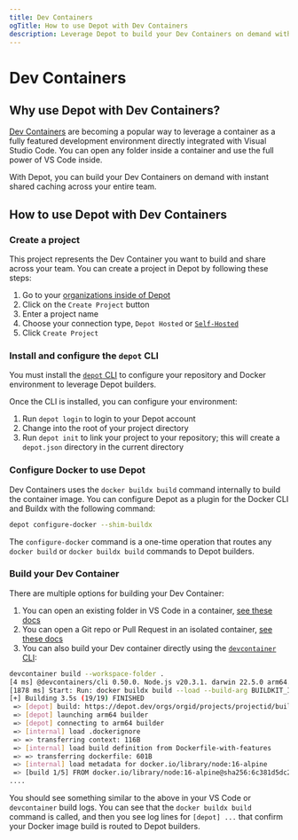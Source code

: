 ```yaml
---
title: Dev Containers
ogTitle: How to use Depot with Dev Containers
description: Leverage Depot to build your Dev Containers on demand with our `depot configure-docker` command.
---
```


# Dev Containers

## Why use Depot with Dev Containers?

[Dev Containers](https://code.visualstudio.com/docs/devcontainers/containers) are becoming a popular way to leverage a container as a fully featured development environment directly integrated with Visual Studio Code. You can open any folder inside a container and use the full power of VS Code inside.

With Depot, you can build your Dev Containers on demand with instant shared caching across your entire team.

## How to use Depot with Dev Containers

### Create a project

This project represents the Dev Container you want to build and share across your team. You can create a project in Depot by following these steps:

1. Go to your [organizations inside of Depot](/orgs)
2. Click on the `Create Project` button
3. Enter a project name
4. Choose your connection type, `Depot Hosted` or [`Self-Hosted`](/docs/self-hosted/overview)
5. Click `Create Project`

### Install and configure the `depot` CLI

You must install the [`depot` CLI](/docs/cli/installation) to configure your repository and Docker environment to leverage Depot builders.

Once the CLI is installed, you can configure your environment:

1. Run `depot login` to login to your Depot account
2. Change into the root of your project directory
3. Run `depot init` to link your project to your repository; this will create a `depot.json` directory in the current directory

### Configure Docker to use Depot

Dev Containers uses the `docker buildx build` command internally to build the container image. You can configure Depot as a plugin for the Docker CLI and Buildx with the following command:

```bash
depot configure-docker --shim-buildx
```

The `configure-docker` command is a one-time operation that routes any `docker build` or `docker buildx build` commands to Depot builders.

### Build your Dev Container

There are multiple options for building your Dev Container:

1. You can open an existing folder in VS Code in a container, [see these docs](https://code.visualstudio.com/docs/devcontainers/containers#_quick-start-open-an-existing-folder-in-a-container)
2. You can open a Git repo or Pull Request in an isolated container, [see these docs](https://code.visualstudio.com/docs/devcontainers/containers#_quick-start-open-a-git-repository-or-github-pr-in-an-isolated-container-volume)
3. You can also build your Dev container directly using the [`devcontainer` CLI](https://code.visualstudio.com/docs/devcontainers/devcontainer-cli#_prebuilding):

```bash
devcontainer build --workspace-folder .
[4 ms] @devcontainers/cli 0.50.0. Node.js v20.3.1. darwin 22.5.0 arm64.
[1878 ms] Start: Run: docker buildx build --load --build-arg BUILDKIT_INLINE_CACHE=1 -f /var/folders/w9/8yw9qm955bqcdwphh62w6fvr0000gn/T/devcontainercli/container-features/0.50.0-1690365763237/Dockerfile-with-features -t vsc-example-241be831c2682292f834c48f737ab308a1e901188127c5444a37dd0c0a339c90 --target dev_containers_target_stage --build-arg _DEV_CONTAINERS_BASE_IMAGE=dev_container_auto_added_stage_label /Users/user1/projects/proj/example
[+] Building 3.5s (19/19) FINISHED
 => [depot] build: https://depot.dev/orgs/orgid/projects/projectid/builds/9hh2rh7zkq                                                0.0s
 => [depot] launching arm64 builder                                                                                                                                       0.5s
 => [depot] connecting to arm64 builder                                                                                                                                   0.4s
 => [internal] load .dockerignore                                                                                                                                         0.4s
 => => transferring context: 116B                                                                                                                                         0.3s
 => [internal] load build definition from Dockerfile-with-features                                                                                                        0.3s
 => => transferring dockerfile: 601B                                                                                                                                      0.3s
 => [internal] load metadata for docker.io/library/node:16-alpine                                                                                                         0.4s
 => [build 1/5] FROM docker.io/library/node:16-alpine@sha256:6c381d5dc2a11dcdb693f0301e8587e43f440c90cdb8933eaaaabb905d44cdb9                                             0.0s
....
```

You should see something similar to the above in your VS Code or `devcontainer` build logs. You can see that the `docker buildx build` command is called, and then you see log lines for `[depot] ...` that confirm your Docker image build is routed to Depot builders.
